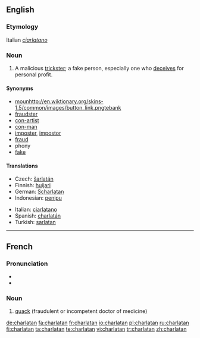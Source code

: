 {{also|charlatán}}
==English==

===Etymology===
Italian ''[[ciarlatano]]''

===Noun===
{{en-noun}}

# A malicious [[trickster]]; a fake person, especially one who [[deceive|deceives]] for personal profit.

====Synonyms====
* [[mounhttp://en.wiktionary.org/skins-1.5/common/images/button_link.pngtebank]]
* [[fraudster]]
* [[con-artist]]
* [[con-man]]
* [[imposter]], [[impostor]]
* [[fraud]]
* phony
* [[fake]]

====Translations====
{{trans-top|malicious trickster}}
* Czech: [[šarlatán]] {{m}}
* Finnish: [[huijari]]
* German: [[Scharlatan]] {{m}}
* Indonesian: [[tipu|penipu]]
{{trans-mid}}
* Italian: [[ciarlatano]] {{m}}
* Spanish: [[charlatán]] {{m}}
* Turkish: [[sarlatan]]
{{trans-bottom}}

----

==French==

===Pronunciation===
* {{IPA|/ʃaʁ.la.tɑ̃/|lang=fr}}
* {{audio|Fr-charlatan.ogg|charlatan}}

===Noun===
{{infl|fr|noun|g=m}}

# [[quack]] (fraudulent or incompetent doctor of medicine)

{{tbot entry|French|quack|2008|April|fr}}

[[de:charlatan]]
[[fa:charlatan]]
[[fr:charlatan]]
[[io:charlatan]]
[[pl:charlatan]]
[[ru:charlatan]]
[[fi:charlatan]]
[[ta:charlatan]]
[[te:charlatan]]
[[vi:charlatan]]
[[tr:charlatan]]
[[zh:charlatan]]